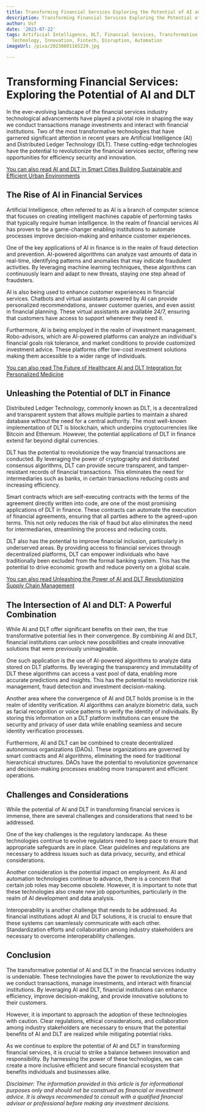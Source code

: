 ```yaml
---
title: Transforming Financial Services Exploring the Potential of AI and DLT
description: Transforming Financial Services Exploring the Potential of AI and DLT
author: Usf
date: '2023-07-22'
tags: Artificial Intelligence, DLT, Financial Services, Transformation, Potential,
  Technology, Innovation, Fintech, Disruption, Automation
imageUrl: /pixa/20230801165229.jpg

---
```

# Transforming  Financial Services: Exploring the Potential of AI and DLT

In  the ever-evolving landscape of the financial  services industry technological advancements have played a  pivotal role in shaping the way we  conduct transactions manage investments and interact with financial institutions. Two of the most transformative technologies that have garnered significant attention in  recent  years are Artificial Intelligence (AI) and Distributed Ledger Technology (DLT). These cutting-edge technologies have the potential to revolutionize the  financial services sector, offering new opportunities for efficiency security and innovation.

[You can also read AI and DLT in Smart Cities Building Sustainable and Efficient Urban Environments](AI%20and%20DLT%20in%20Smart%20Cities%20Building%20Sustainable%20and%20Efficient%20Urban%20Environments)


##  The Rise of  AI in Financial  Services

Artificial Intelligence, often referred to as AI is a branch of computer science that focuses on creating intelligent machines capable of performing tasks that  typically require human intelligence.  In the realm of financial services AI has proven to be a game-changer enabling institutions to automate processes improve decision-making and enhance customer  experiences.

One of the key applications of AI in finance is in the realm of fraud detection and prevention. AI-powered algorithms can analyze vast amounts of data in real-time, identifying patterns and anomalies that may indicate fraudulent activities. By  leveraging machine learning techniques, these algorithms can continuously learn  and adapt to new threats, staying one step ahead of fraudsters.

AI is  also being used to enhance customer experiences in financial services. Chatbots and virtual assistants  powered by AI can provide personalized recommendations, answer customer queries, and even assist in financial  planning. These  virtual assistants are available 24/7, ensuring that customers have access to support whenever they need it.

Furthermore, AI is being employed in the realm of investment management. Robo-advisors, which are AI-powered platforms can analyze an individual's  financial goals risk tolerance, and market conditions to provide customized investment advice. These platforms offer low-cost investment solutions making  them accessible to a wider range of individuals.

[You can  also read The Future of Healthcare AI and DLT Integration for Personalized Medicine](The%20Future%20of%20Healthcare%20AI%20and%20DLT%20Integration%20for%20Personalized%20Medicine)


## Unleashing the Potential of DLT in Finance

Distributed Ledger Technology, commonly known as DLT, is a decentralized  and transparent system that allows multiple parties  to maintain  a shared database  without the need for a central authority. The most well-known implementation of DLT is blockchain, which underpins cryptocurrencies like Bitcoin  and Ethereum.  However,  the potential applications of DLT in finance extend far beyond digital currencies.

DLT has  the potential to revolutionize the  way financial transactions are conducted. By leveraging the power of cryptography and  distributed consensus algorithms, DLT can provide secure transparent, and tamper-resistant records  of financial transactions. This eliminates the need  for intermediaries such as banks, in certain transactions reducing costs and increasing efficiency.

Smart contracts which are self-executing contracts with the terms  of  the agreement directly written into code, are one of the most promising applications of DLT in finance. These contracts can  automate the  execution of financial agreements, ensuring that all parties adhere to the agreed-upon terms. This not only reduces  the risk of fraud  but also eliminates the need for intermediaries, streamlining the process and reducing costs.

DLT also has  the potential to improve  financial inclusion, particularly in underserved areas. By providing access to financial services through  decentralized platforms, DLT can  empower individuals who  have traditionally been excluded from the formal banking system. This has the potential to  drive economic growth  and reduce poverty on a global scale.

[You can also read Unleashing the  Power of AI and DLT Revolutionizing Supply Chain Management](Unleashing%20the%20Power%20of%20AI%20and%20DLT%20Revolutionizing%20Supply%20Chain%20Management)


## The Intersection of AI and DLT: A  Powerful Combination

While AI and DLT offer significant benefits on their own,  the  true transformative potential lies  in their convergence. By combining AI and  DLT, financial institutions can unlock new possibilities and create innovative solutions that were previously unimaginable.

One such application is the use  of AI-powered algorithms to analyze data stored on DLT platforms. By leveraging the transparency and  immutability of  DLT these algorithms can access a vast pool of data,  enabling more accurate predictions and insights. This has the potential  to revolutionize risk management, fraud detection  and investment decision-making.

Another area where  the  convergence of AI and DLT holds promise is in the realm of identity  verification. AI algorithms  can analyze  biometric data, such as facial recognition or voice patterns  to verify the identity of individuals. By storing this information on  a DLT platform institutions can  ensure the security and privacy of user data while enabling seamless and secure identity verification processes.

Furthermore, AI  and DLT can be combined to create decentralized autonomous organizations (DAOs). These organizations are governed by smart contracts and AI algorithms, eliminating  the need for traditional hierarchical structures. DAOs have the potential to revolutionize governance and decision-making processes enabling more transparent and efficient operations.

## Challenges and Considerations

While the potential of AI and DLT in  transforming financial services  is immense, there are several  challenges and considerations  that need to be addressed.

One of the key  challenges  is the regulatory landscape. As these technologies continue to evolve regulators need to keep  pace to ensure that appropriate safeguards are in place. Clear guidelines and regulations are necessary to address issues such as data privacy, security, and ethical considerations.

Another consideration is the potential  impact on  employment. As AI and automation technologies continue  to advance, there is a concern that certain job roles  may become obsolete. However, it is important to note that these technologies also create new  job opportunities, particularly in the realm of AI development and  data analysis.

Interoperability is another challenge that needs to be addressed. As financial institutions adopt  AI  and  DLT solutions, it is  crucial to ensure that these systems can seamlessly communicate with each other. Standardization efforts and collaboration among industry stakeholders are necessary to overcome interoperability challenges.

## Conclusion

The transformative potential of AI and  DLT in the financial services industry is undeniable. These technologies have the power to revolutionize the way we conduct transactions,  manage investments, and interact  with financial institutions.  By leveraging AI and DLT, financial institutions can enhance efficiency, improve  decision-making,  and provide innovative solutions to their customers.

However, it is  important to approach the adoption of these technologies with caution. Clear  regulations, ethical considerations, and collaboration among industry stakeholders are necessary to ensure that the  potential benefits of  AI and DLT are realized while mitigating potential risks.

As we continue to explore the potential  of  AI  and DLT in transforming financial services, it is crucial to strike a balance between innovation and responsibility. By harnessing the power of these technologies, we can create  a more inclusive  efficient  and secure financial ecosystem that benefits individuals and businesses alike.

*Disclaimer: The information provided in  this article is for informational purposes only and  should not be  construed as financial  or investment advice. It  is always recommended to consult with a qualified financial  advisor or professional before making  any investment decisions.*